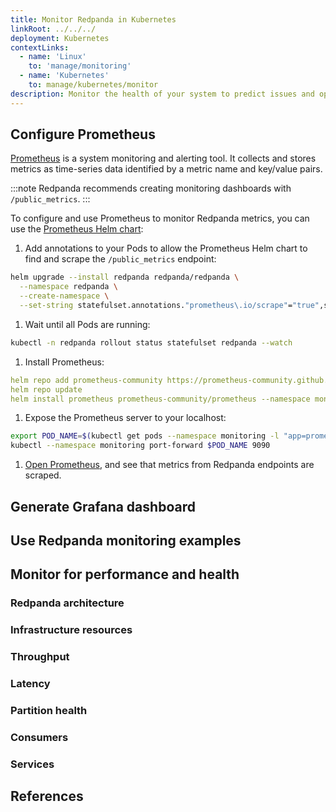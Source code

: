 ```yaml
---
title: Monitor Redpanda in Kubernetes
linkRoot: ../../../
deployment: Kubernetes
contextLinks:
  - name: 'Linux'
    to: 'manage/monitoring'
  - name: 'Kubernetes'
    to: manage/kubernetes/monitor
description: Monitor the health of your system to predict issues and optimize performance.
---
```


<head>
  <meta name="title" content="Monitor Redpanda in Kubernetes | Redpanda Docs" />
  <meta
    name="description"
    content="Metrics to monitor the health of your system to predict issues and optimize performance."
  />
  <link rel="canonical" href="https://docs.redpanda.com/docs/manage/kubernetes/monitor/" />
</head>


<ContextLink frontmatter={frontMatter}
/>

<Intro frontmatter={frontMatter}/>

## Configure Prometheus

[Prometheus](https://prometheus.io/) is a system monitoring and alerting tool. It collects and stores metrics as time-series data identified by a metric name and key/value pairs.

:::note
Redpanda recommends creating monitoring dashboards with `/public_metrics`.
:::

To configure and use Prometheus to monitor Redpanda metrics, you can use the [Prometheus Helm chart](https://github.com/prometheus-community/helm-charts/tree/main/charts/prometheus):

1. Add annotations to your Pods to allow the Prometheus Helm chart to find and scrape the `/public_metrics` endpoint:

  ```bash
  helm upgrade --install redpanda redpanda/redpanda \
    --namespace redpanda \
    --create-namespace \
    --set-string statefulset.annotations."prometheus\.io/scrape"="true",statefulset.annotations."prometheus\.io/path"=public_metrics,statefulset.annotations."prometheus\.io/port"="<admin-api-port>"
  ```

1. Wait until all Pods are running:

  ```bash
  kubectl -n redpanda rollout status statefulset redpanda --watch
  ```

1. Install Prometheus:

  ```yaml
  helm repo add prometheus-community https://prometheus-community.github.io/helm-charts  
  helm repo update
  helm install prometheus prometheus-community/prometheus --namespace monitoring --create-namespace
  ```

1. Expose the Prometheus server to your localhost:

  ```bash
  export POD_NAME=$(kubectl get pods --namespace monitoring -l "app=prometheus,component=server" -o jsonpath="{.items[0].metadata.name}")
  kubectl --namespace monitoring port-forward $POD_NAME 9090
  ```

1. [Open Prometheus](http://localhost:9090/graph), and see that metrics from Redpanda endpoints are scraped.

## Generate Grafana dashboard

<GenerateGrafanaDashboard frontmatter={frontMatter}/>

## Use Redpanda monitoring examples 

<MonitoringExamples/>

## Monitor for performance and health

<MonitorForPerformance/>

### Redpanda architecture

<RedpandaArchitecture frontmatter={frontMatter}/>

### Infrastructure resources

<InfrastructureResources frontmatter={frontMatter}/>

### Throughput

<Throughput frontmatter={frontMatter}/>

### Latency

<Latency frontmatter={frontMatter}/>

### Partition health

<PartitionHealth frontmatter={frontMatter}/>

### Consumers

<Consumers frontmatter={frontMatter}/>

### Services

<Services/>

## References

<References frontmatter={frontMatter}/>
